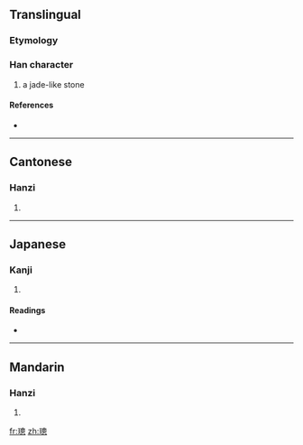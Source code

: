 ==Translingual==

===Etymology===
{{Han compound|玉|悤|c1=s|c2=p|t1=jade|ls=psc}}

===Han character===
{{Han char|rn=96|rad=玉|as=11|sn=15|four=1613<sub>0</sub>|canj=一土竹田心 (MGHWP)}}

# a jade-like stone

====References====
* {{Han ref|kx=0740.240|dkj=21194|dj=1150.150|hdz=21135.080|uh=7481|ud=29825|bh=E6A6|bd=59046}}

----

==Cantonese==

===Hanzi===
{{yue-hanzi|jyut=|y=chung1}}

# {{defn|Cantonese}}

----

==Japanese==

===Kanji===
{{ja-kanji|grade=|rs=玉11}}

# {{defn|Japanese}}

====Readings====
* {{ja-readings|on=[[そう]] (sō), [[す]] (su)|kun=|nanori=}}

----

==Mandarin==

===Hanzi===
{{cmn-hanzi|pin=[[cōng]] ([[cong1]])|wg=ts'ung<sup>1</sup>}}

# {{defn|Mandarin}}

[[fr:璁]]
[[zh:璁]]